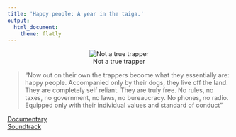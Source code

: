 ```yaml
---
title: 'Happy people: A year in the taiga.'
output:
  html_document:
    theme: flatly
---
```


<center>
![Not a true trapper](https://dl.dropboxusercontent.com/s/ngvcb7qxjglikfd/DSC07370.JPG?dl=0 =350px)


</center>

> "Now out on their own the trappers become what they essentially are: happy people. Accompanied only by their dogs, they live off the land. They are completely self reliant. They are truly free. No rules, no taxes, no government, no laws, no bureaucracy. No phones, no radio. Equipped only with their individual values and standard of conduct"

[Documentary](http://www.netflix.com/search/happy%20people)  
[Soundtrack](http://scorerevolution.com/scores/e8457d8c2f67376929c89a5efe26b418/happy-people-a-year-in-the-taiga)